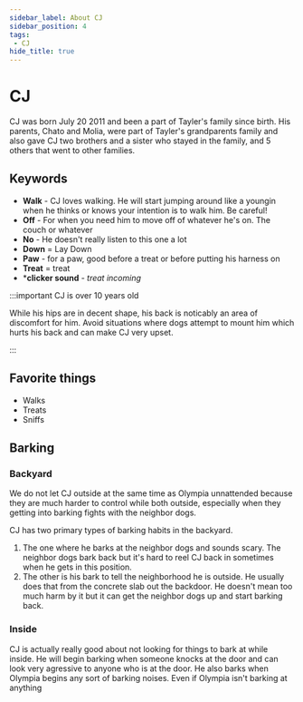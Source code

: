 ```yaml
---
sidebar_label: About CJ
sidebar_position: 4
tags:
 - CJ
hide_title: true
---
```


# CJ

CJ was born July 20 2011 and been a part of Tayler's family since birth. His parents, Chato and Molia, were part of Tayler's grandparents family and also gave CJ two brothers and a sister who stayed in the family, and 5 others that went to other families.

## Keywords
- **Walk** - CJ loves walking. He will start jumping around like a youngin when he thinks or knows your intention is to walk him. Be careful!
- **Off** - For when you need him to move off of whatever he's on. The couch or whatever
- **No** - He doesn't really listen to this one a lot
- **Down** = Lay Down
- **Paw** - for a paw, good before a treat or before putting his harness on
- **Treat** = treat
- ***clicker sound** - _treat incoming_


:::important CJ is over 10 years old

While his hips are in decent shape, his back is noticably an area of discomfort for him. Avoid situations where dogs attempt to mount him which hurts his back and can make CJ very upset.

:::

## Favorite things
- Walks
- Treats
- Sniffs

## Barking

### Backyard
<i class="fa-solid fa-triangle-exclamation"></i> We do not let CJ outside at the same time as Olympia unnattended because they are much harder to control while both outside, especially when they getting into barking fights with the neighbor dogs.

CJ has two primary types of barking habits in the backyard. 
1. The one where he barks at the neighbor dogs and sounds scary. The neighbor dogs bark back but it's hard to reel CJ back in sometimes when he gets in this position.
2. The other is his bark to tell the neighborhood he is outside. He usually does that from the concrete slab out the backdoor. He doesn't mean too much harm by it but it can get the neighbor dogs up and start barking back.

### Inside
CJ is actually really good about not looking for things to bark at while inside. He will begin barking when someone knocks at the door and can look very agressive to anyone who is at the door. He also barks when Olympia begins any sort of barking noises. Even if Olympia isn't barking at anything